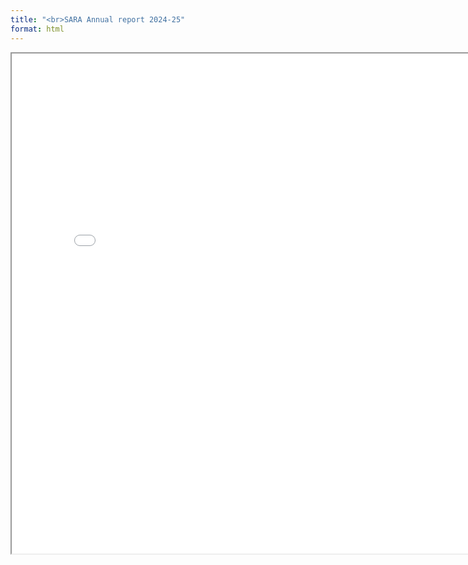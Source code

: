 ```yaml
---
title: "<br>SARA Annual report 2024-25"
format: html
---
```


<iframe
  width="800"
  height="800"
  src="test.pdf">
</iframe>